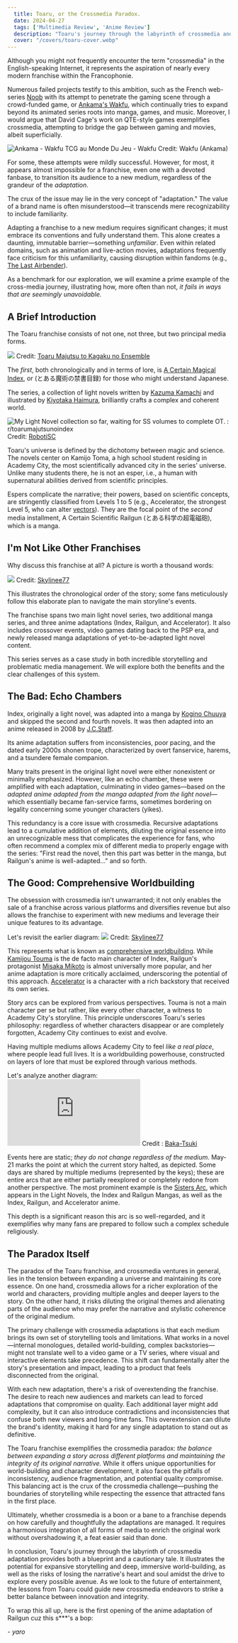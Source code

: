 ```yaml
---
  title: Toaru, or the Crossmedia Paradox.
  date: 2024-04-27
  tags: ['Multimedia Review', 'Anime Review']
  description: "Toaru's journey through the labyrinth of crossmedia and what it means for the future of storytelling."
  cover: "/covers/toaru-cover.webp"
---
```

  


Although you might not frequently encounter the term "crossmedia" in the English-speaking Internet, it represents the aspiration of nearly every modern franchise within the Francophonie.

Numerous failed projects testify to this ambition, such as the French web-series [Noob](https://fr.wikipedia.org/wiki/Noob_%28web-s%C3%A9rie%29) with its attempt to penetrate the gaming scene through a crowd-funded game, or [Ankama's Wakfu](https://en.wikipedia.org/wiki/Wakfu), which continually tries to expand beyond its animated series roots into manga, games, and music. Moreover, I would argue that David Cage's work on QTE-style games exemplifies crossmedia, attempting to bridge the gap between gaming and movies, albeit superficially.

![Ankama - Wakfu TCG au Monde Du Jeu - Wakfu](https://jolstatic.fr/www/captures/92/5/69675.png)
Credit: Wakfu (Ankama)

For some, these attempts were mildly successful. However, for most, it appears almost impossible for a franchise, even one with a devoted fanbase, to transition its audience to a new medium, regardless of the grandeur of the *adaptation*.

The crux of the issue may lie in the very concept of "adaptation." The value of a brand name is often misunderstood—it transcends mere recognizability to include familiarity.

Adapting a franchise to a new medium requires significant changes; it must embrace its conventions and fully understand them. This alone creates a daunting, immutable barrier—something *unfamiliar*. Even within related domains, such as animation and live-action movies, adaptations frequently face criticism for this unfamiliarity, causing disruption within fandoms (e.g., [The Last Airbender](https://en.wikipedia.org/wiki/The_Last_Airbender_%28film%29)).


As a benchmark for our exploration, we will examine a prime example of the cross-media journey, illustrating how, more often than not, _it fails in ways that are seemingly unavoidable._

## A Brief Introduction

The Toaru franchise consists of not one, not three, but two principal media forms.

![](https://i.ibb.co/k8nb3KL/306933335-399495939049163-8008463402308418097-n.jpg)
Credit: [Toaru Majutsu to Kagaku no Ensemble](https://toarumajutsunoindex.fandom.com/wiki/Toaru_Majutsu_to_Kagaku_no_Ensemble)

The *first*, both chronologically and in terms of lore, is [A Certain Magical Index](https://en.wikipedia.org/wiki/A_Certain_Magical_Index), or (とある魔術の禁書目録) for those who might understand Japanese.

The series, a collection of light novels written by [Kazuma Kamachi](https://en.wikipedia.org/wiki/Kazuma_Kamachi "Kazuma Kamachi") and illustrated by [Kiyotaka Haimura](https://en.wikipedia.org/wiki/Kiyotaka_Haimura "Kiyotaka Haimura"), brilliantly crafts a complex and coherent world.

![My Light Novel collection so far, waiting for SS volumes to complete OT. :  r/toarumajutsunoindex](https://i.redd.it/7403etrhgfc51.jpg)
Credit: [RobotiSC](https://www.reddit.com/user/RobotiSC)

Toaru's universe is defined by the dichotomy between magic and science. The novels center on Kamijo Toma, a high school student residing in Academy City, the most scientifically advanced city in the series' universe. Unlike many students there, he is not an esper, i.e., a human with supernatural abilities derived from scientific principles.

Espers complicate the narrative; their powers, based on scientific concepts, are stringently classified from Levels 1 to 5 (e.g., Accelerator, the strongest Level 5, who can alter [vectors](https://en.wikipedia.org/wiki/Vector_%28mathematics_and_physics%29)). They are the focal point of the *second* media installment, A Certain Scientific Railgun (とある科学の超電磁砲), which is a manga.

## I'm Not Like Other Franchises

Why discuss this franchise at all? A picture is worth a thousand words:

![](https://i.imgur.com/Ve0Gyu0.jpg)
Credit: [Skylinee77](https://www.reddit.com/user/Skylinee77/)

This illustrates the chronological order of the story; some fans meticulously follow this elaborate plan to navigate the main storyline's events.

The franchise spans two main light novel series, two additional manga series, and three anime adaptations (Index, Railgun, and Accelerator). It also includes crossover events, video games dating back to the PSP era, and newly released manga adaptations of yet-to-be-adapted light novel content.

This series serves as a case study in both incredible storytelling and problematic media management. We will explore both the benefits and the clear challenges of this system.

## The Bad: Echo Chambers

Index, originally a light novel, was adapted into a manga by [Kogino Chuuya](https://toarumajutsunoindex.fandom.com/wiki/Kogino_Chuuya) and skipped the second and fourth novels. It was then adapted into an anime released in 2008 by [J.C.Staff](https://en.wikipedia.org/wiki/J.C.Staff).

Its anime adaptation suffers from inconsistencies, poor pacing, and the dated early 2000s shonen trope, characterized by overt fanservice, harems, and a tsundere female companion.

Many traits present in the original light novel were either nonexistent or minimally emphasized. However, like an echo chamber, these were amplified with each adaptation, culminating in video games—based on the _adapted anime adapted from the manga adapted from the light novel_—which essentially became fan-service farms, sometimes bordering on legality concerning some younger characters (yikes).

This redundancy is a core issue with crossmedia. Recursive adaptations lead to a cumulative addition of elements, diluting the original essence into an unrecognizable mess that complicates the experience for fans, who often recommend a complex mix of different media to properly engage with the series: "First read the novel, then this part was better in the manga, but Railgun's anime is well-adapted..." and so forth.

## The Good: Comprehensive Worldbuilding

The obsession with crossmedia isn't unwarranted; it not only enables the sale of a franchise across various platforms and diversifies revenue but also allows the franchise to experiment with new mediums and leverage their unique features to its advantage.

Let's revisit the earlier diagram:
![](https://i.imgur.com/Ve0Gyu0.jpg)
Credit: [Skylinee77](https://www.reddit.com/user/Skylinee77/)

This represents what is known as [comprehensive worldbuilding](https://en.wikipedia.org/wiki/Worldbuilding). While [Kamijou Touma](https://toarumajutsunoindex.fandom.com/wiki/Kamijou_Touma) is the de facto main character of Index, Railgun's protagonist [Misaka Mikoto](https://toarumajutsunoindex.fandom.com/wiki/Misaka_Mikoto) is almost universally more popular, and her anime adaptation is more critically acclaimed, underscoring the potential of this approach. [Accelerator](https://toarumajutsunoindex.fandom.com/wiki/Accelerator) is a character with a rich backstory that received its own series.

Story arcs can be explored from various perspectives. Touma is not a main character per se but rather, like every other character, a witness to Academy City's storyline. This principle underscores Toaru's series philosophy: regardless of whether characters disappear or are completely forgotten, Academy City continues to exist and evolve.

Having multiple mediums allows Academy City to feel *like a real place*, where people lead full lives. It is a worldbuilding powerhouse, constructed on layers of lore that must be explored through various methods.

Let's analyze another diagram:
![](https://www.baka-tsuki.org/project/thumb.php?f=A_Certain_Unified_Calendar.png&width=900)
Credit : [Baka-Tsuki](https://www.baka-tsuki.org/project/index.php?title=Index_Calendar)

Events here are static; *they do not change regardless of the medium*. May-21 marks the point at which the current story halted, as depicted. Some days are shared by multiple mediums (represented by the keys); these are entire arcs that are either partially reexplored or completely redone from another perspective. The most prominent example is the [Sisters Arc](https://toarumajutsunoindex.fandom.com/wiki/Sisters_Arc), which appears in the Light Novels, the Index and Railgun Mangas, as well as the Index, Railgun, and Accelerator anime.

This depth is a significant reason this arc is so well-regarded, and it exemplifies why many fans are prepared to follow such a complex schedule religiously.

## The Paradox Itself

The paradox of the Toaru franchise, and crossmedia ventures in general, lies in the tension between expanding a universe and maintaining its core essence. On one hand, crossmedia allows for a richer exploration of the world and characters, providing multiple angles and deeper layers to the story. On the other hand, it risks diluting the original themes and alienating parts of the audience who may prefer the narrative and stylistic coherence of the original medium.

The primary challenge with crossmedia adaptations is that each medium brings its own set of storytelling tools and limitations. What works in a novel—internal monologues, detailed world-building, complex backstories—might not translate well to a video game or a TV series, where visual and interactive elements take precedence. This shift can fundamentally alter the story's presentation and impact, leading to a product that feels disconnected from the original.

With each new adaptation, there's a risk of overextending the franchise. The desire to reach new audiences and markets can lead to forced adaptations that compromise on quality. Each additional layer might add complexity, but it can also introduce contradictions and inconsistencies that confuse both new viewers and long-time fans. This overextension can dilute the brand's identity, making it hard for any single adaptation to stand out as definitive.

The Toaru franchise exemplifies the crossmedia paradox: *the balance between expanding a story across different platforms and maintaining the integrity of its original narrative.* While it offers unique opportunities for world-building and character development, it also faces the pitfalls of inconsistency, audience fragmentation, and potential quality compromise. This balancing act is the crux of the crossmedia challenge—pushing the boundaries of storytelling while respecting the essence that attracted fans in the first place.

Ultimately, whether crossmedia is a boon or a bane to a franchise depends on how carefully and thoughtfully the adaptations are managed. It requires a harmonious integration of all forms of media to enrich the original work without overshadowing it, a feat easier said than done.

In conclusion, Toaru's journey through the labyrinth of crossmedia adaptation provides both a blueprint and a cautionary tale. It illustrates the potential for expansive storytelling and deep, immersive world-building, as well as the risks of losing the narrative's heart and soul amidst the drive to explore every possible avenue. As we look to the future of entertainment, the lessons from Toaru could guide new crossmedia endeavors to strike a better balance between innovation and integrity.

To wrap this all up, here is the first opening of the anime adaptation of Railgun cuz this s***'s a bop:

<YouTube id="https://www.youtube.com/watch?v=NOt2qxWtBv0" />

 *- yaro*